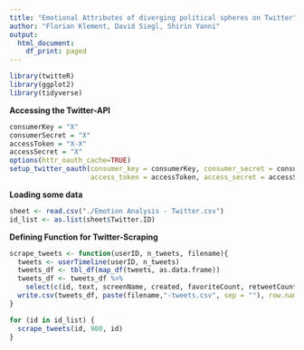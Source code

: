 ```yaml
---
title: "Emotional Attributes of diverging political spheres on Twitter"
author: "Florian Klement, David Siegl, Shirin Yanni"
output:
  html_document:
    df_print: paged
---
```



```r
library(twitteR)
library(ggplot2)
library(tidyverse)
```
<b>Accessing the Twitter-API</b>
```r
consumerKey = "X"  
consumerSecret = "X"
accessToken = "X-X"
accessSecret = "X"
options(httr_oauth_cache=TRUE)
setup_twitter_oauth(consumer_key = consumerKey, consumer_secret = consumerSecret,
                    access_token = accessToken, access_secret = accessSecret)
```
<b>Loading some data</b>
```r
sheet <- read.csv("./Emotion Analysis - Twitter.csv")
id_list <- as.list(sheet$Twitter.ID)
```
<b>Defining Function for Twitter-Scraping</b>
```r
scrape_tweets <- function(userID, n_tweets, filename){
  tweets <- userTimeline(userID, n_tweets)
  tweets_df <- tbl_df(map_df(tweets, as.data.frame))
  tweets_df <- tweets_df %>%
    select(c(id, text, screenName, created, favoriteCount, retweetCount))
  write.csv(tweets_df, paste(filename,"-tweets.csv", sep = ""), row.names = FALSE)
}

for (id in id_list) {
  scrape_tweets(id, 900, id)
}
```

